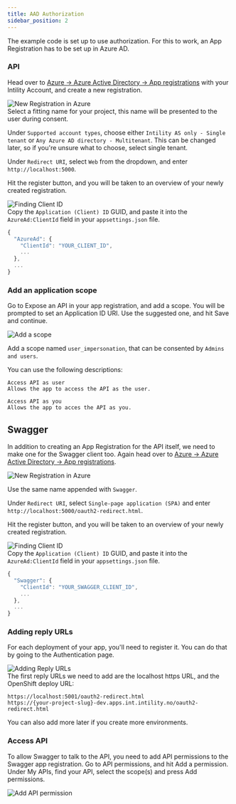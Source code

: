 ```yaml
---
title: AAD Authorization
sidebar_position: 2
---
```


The example code is set up to use authorization. For this to work, an App Registration has to be set up in Azure AD.

### API

Head over to [Azure -> Azure Active Directory -> App registrations](https://portal.azure.com/#blade/Microsoft_AAD_IAM/ActiveDirectoryMenuBlade/RegisteredApps)
with your Intility Account, and create a new registration.

![New Registration in Azure](/img/azure-new-dotnet.png)  
Select a fitting name for your project, this name will be presented to the user during consent.

Under `Supported account types`, choose either `Intility AS only - Single tenant` or `Any Azure AD directory - Multitenant`.
This can be changed later, so if you're unsure what to choose, select single tenant.

Under `Redirect URI`, select `Web` from the dropdown, and enter `http://localhost:5000`.

Hit the register button, and you will be taken to an overview of your newly created registration.

![Finding Client ID](/img/azure-clientid-dotnet.png)  
Copy the `Application (Client) ID` GUID, and paste it into the `AzureAd:ClientId` field in your `appsettings.json` file.

```jsx title="appsettings.json"
{
  "AzureAd": {
    "ClientId": "YOUR_CLIENT_ID",
    ...
  },
  ...
}
```

### Add an application scope

Go to Expose an API in your app registration, and add a scope.
You will be prompted to set an Application ID URI.
Use the suggested one, and hit Save and continue.

![Add a scope](/img/azure-add-scope.png)

Add a scope named `user_impersonation`, that can be consented by `Admins and users`.

You can use the following descriptions:
```
Access API as user
Allows the app to access the API as the user.

Access API as you
Allows the app to acces the API as you.
```

## Swagger

In addition to creating an App Registration for the API itself, we need to make one for the Swagger client too.
Again head over to [Azure -> Azure Active Directory -> App registrations](https://portal.azure.com/#blade/Microsoft_AAD_IAM/ActiveDirectoryMenuBlade/RegisteredApps).

![New Registration in Azure](/img/azure-new-swagger.png)  

Use the same name appended with `Swagger`.

Under `Redirect URI`, select `Single-page application (SPA)` and enter `http://localhost:5000/oauth2-redirect.html`.

Hit the register button, and you will be taken to an overview of your newly created registration.

![Finding Client ID](/img/azure-clientid-swagger.png)  
Copy the `Application (Client) ID` GUID, and paste it into the `AzureAd:ClientId` field in your `appsettings.json` file.

```jsx title="appsettings.json"
{
  "Swagger": {
    "ClientId": "YOUR_SWAGGER_CLIENT_ID",
    ...
  },
  ...
}
```

### Adding reply URLs

For each deployment of your app, you'll need to register it. You can do that by going to the Authentication page.

![Adding Reply URLs](/img/azure-replyurls-swagger.png)  
The first reply URLs we need to add are the localhost https URL, and the OpenShift deploy URL:

```
https://localhost:5001/oauth2-redirect.html
https://{your-project-slug}-dev.apps.int.intility.no/oauth2-redirect.html
```

You can also add more later if you create more environments.

### Access API

To allow Swagger to talk to the API, you need to add API permissions to the Swagger app registration.
Go to API permissions, and hit Add a permission.
Under My APIs, find your API, select the scope(s) and press Add permissions.

![Add API permission](/img/azure-api-permissions.png)

